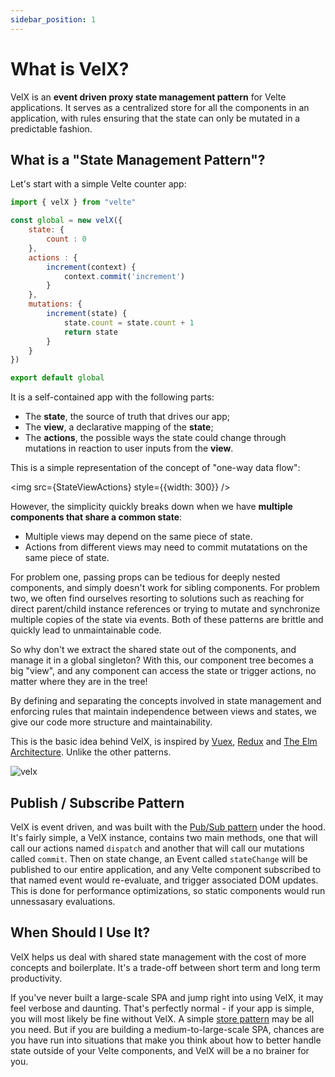 ```yaml
---
sidebar_position: 1
---
```




# What is VelX?
VelX is an **event driven proxy state management pattern** for Velte applications. It serves as a centralized store for all the components in an application, with rules ensuring that the state can only be mutated in a predictable fashion.

## What is a "State Management Pattern"?

Let's start with a simple Velte counter app:

```js title="global.js"
import { velX } from "velte"

const global = new velX({
    state: {
        count : 0
    },
    actions : {
        increment(context) {
            context.commit('increment')
        }
    },
    mutations: {
        increment(state) {
            state.count = state.count + 1
            return state
        }
    }
})

export default global
```

It is a self-contained app with the following parts:

- The **state**, the source of truth that drives our app;
- The **view**, a declarative mapping of the **state**;
- The **actions**, the possible ways the state could change through mutations in reaction to user inputs from the **view**.

This is a simple representation of the concept of "one-way data flow":

<p align="center">

<img src={StateViewActions} style={{width: 300}} />

</p>

However, the simplicity quickly breaks down when we have **multiple components that share a common state**:

- Multiple views may depend on the same piece of state.
- Actions from different views may need to commit mutatations on the same piece of state.

For problem one, passing props can be tedious for deeply nested components, and simply doesn't work for sibling components. For problem two, we often find ourselves resorting to solutions such as reaching for direct parent/child instance references or trying to mutate and synchronize multiple copies of the state via events. Both of these patterns are brittle and quickly lead to unmaintainable code.

So why don't we extract the shared state out of the components, and manage it in a global singleton? With this, our component tree becomes a big "view", and any component can access the state or trigger actions, no matter where they are in the tree!

By defining and separating the concepts involved in state management and enforcing rules that maintain independence between views and states, we give our code more structure and maintainability.

This is the basic idea behind VelX, is inspired by [Vuex](https://vuex.vuejs.org/), [Redux](http://redux.js.org/) and [The Elm Architecture](https://guide.elm-lang.org/architecture/). Unlike the other patterns.

<p align="center">

![velx](./img/velx.jpg)

</p>

## Publish / Subscribe Pattern

VelX is event driven, and was built with the [Pub/Sub pattern](https://learn.microsoft.com/en-us/previous-versions/msdn10/hh201955(v=msdn.10)) under the hood.
It's fairly simple, a VelX instance, contains two main methods, one that will call our actions named `dispatch` and another that will call our mutations called `commit`.
Then on state change, an Event called `stateChange` will be published to our entire application, and any Velte component subscribed to that named event would re-evaluate, and trigger associated DOM updates.
This is done for performance optimizations, so static components would run unnessasary evaluations.

## When Should I Use It?

VelX helps us deal with shared state management with the cost of more concepts and boilerplate. It's a trade-off between short term and long term productivity.

If you've never built a large-scale SPA and jump right into using VelX, it may feel verbose and daunting. That's perfectly normal - if your app is simple, you will most likely be fine without VelX. A simple [store pattern](../misc/states.md) may be all you need. But if you are building a medium-to-large-scale SPA, chances are you have run into situations that make you think about how to better handle state outside of your Velte components, and VelX will be a no brainer for you.
